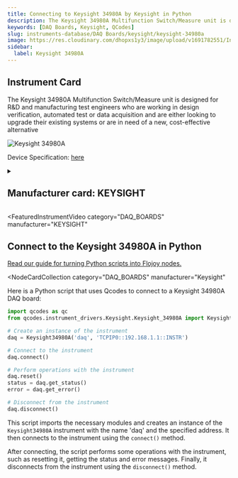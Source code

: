 ```yaml
---
title: Connecting to Keysight 34980A by Keysight in Python
description: The Keysight 34980A Multifunction Switch/Measure unit is designed for R&D and manufacturing test engineers who are working in design verification, automated test or data acquisition and are either looking to upgrade their existing systems or are in need of a new, cost-effective alternative
keywords: [DAQ Boards, Keysight, QCodes]
slug: instruments-database/DAQ Boards/keysight/keysight-34980a
image: https://res.cloudinary.com/dhopxs1y3/image/upload/v1691782551/Instruments/DAQ%20boards/Keysight-34980A/Keysight-34980A.png
sidebar:
  label: Keysight 34980A
---
```



## Instrument Card

The Keysight 34980A Multifunction Switch/Measure unit is designed for R&D and
manufacturing test engineers who are working in design verification, automated
test or data acquisition and are either looking to upgrade their existing systems or
are in need of a new, cost-effective alternative

![Keysight 34980A](https://res.cloudinary.com/dhopxs1y3/image/upload/v1691782551/Instruments/DAQ%20boards/Keysight-34980A/Keysight-34980A.png)

Device Specification: [here](https://www.keysight.com/us/en/assets/7018-01247/data-sheets/5989-1437.pdf)

<details style={{ marginTop: "15px"}}>
<summary><h2 style={{display:'inline'}}>Manufacturer card: KEYSIGHT</h2></summary>

![KEYSIGHT](https://res.cloudinary.com/dhopxs1y3/image/upload/v1692125973/Instruments/Vendor%20Logos/Keysight.png)

Keysight Technologies, or Keysight, is an American company that manufactures electronics test and measurement equipment and software

- Headquarters: USA
- Yearly Revenue (millions, USD): 5420
- Vendor Website: [here](https://www.keysight.com/us/en/home.html)

</details>


<FeaturedInstrumentVideo
  category="DAQ_BOARDS"
  manufacturer="KEYSIGHT"
></FeaturedInstrumentVideo>

## Connect to the Keysight 34980A in Python

[Read our guide for turning Python scripts into Flojoy nodes.](https://docs.flojoy.ai/contribution/blocks/custom-flojoy-block/)


<Tabs>
<TabItem value="Flojoy" label="Flojoy" className="flojoy-instrument-tabs">

<NodeCardCollection
  category="DAQ_BOARDS"
  manufacturer="Keysight"
></NodeCardCollection>

</TabItem>
<TabItem value="QCodes" label="QCodes">

Here is a Python script that uses Qcodes to connect to a Keysight 34980A DAQ board:

```python
import qcodes as qc
from qcodes.instrument_drivers.Keysight.Keysight_34980A import Keysight34980A

# Create an instance of the instrument
daq = Keysight34980A('daq', 'TCPIP0::192.168.1.1::INSTR')

# Connect to the instrument
daq.connect()

# Perform operations with the instrument
daq.reset()
status = daq.get_status()
error = daq.get_error()

# Disconnect from the instrument
daq.disconnect()
```

This script imports the necessary modules and creates an instance of the `Keysight34980A` instrument with the name 'daq' and the specified address. It then connects to the instrument using the `connect()` method.

After connecting, the script performs some operations with the instrument, such as resetting it, getting the status and error messages. Finally, it disconnects from the instrument using the `disconnect()` method.

</TabItem>
</Tabs>
